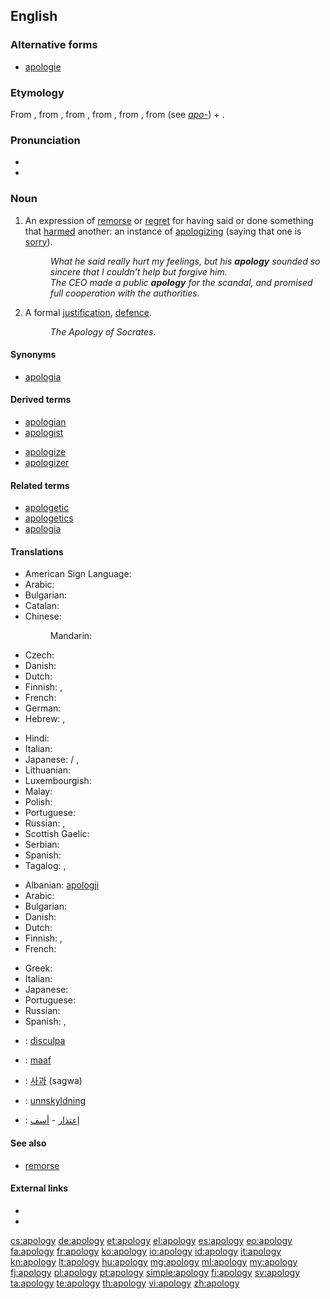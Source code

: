 ==English==

{{wikipedia}}

===Alternative forms===
* [[apologie]] {{qualifier|archaic}}

===Etymology===
From {{etyl|fr}} {{term|apologie|lang=fr}}, from {{etyl|LL.}} {{term|apologia}}, from {{etyl|grc}} {{term|ἀπολογία|tr=apologia|sc=polytonic||a speech in defence}}, from {{term|ἀπολογοῦμαι|sc=polytonic|tr=apologoumai||I speak in one's defense}}, from {{term|ἀπόλογος|sc=polytonic|tr=apologos||an account, story}}, from {{term|ἀπό|sc=polytonic|tr=apo||from, off}} (see ''[[apo-]]'') + {{term|λόγος|tr=logos|sc=polytonic||speech}}.

===Pronunciation===
* {{IPA|/əˈpɒl.ə.dʒɪ/}}
* {{audio|en-us-apology.ogg|Audio (US)}}

===Noun===
{{en-noun|apologies}}

# An expression of [[remorse]] or [[regret]] for having said or done something that [[harm]]ed another: an instance of [[apologize|apologizing]] (saying that one is [[sorry]]).
#: ''What he said really hurt my feelings, but his '''apology''' sounded so sincere that I couldn't help but forgive him.''
#: ''The CEO made a public '''apology''' for the scandal, and promised full cooperation with the authorities.''
# A formal [[justification]], [[defence]].
#: ''The Apology of Socrates.''

====Synonyms====
* {{sense|formal justification}} [[apologia]]

====Derived terms====
{{der-top|}}
* [[apologian]]
* [[apologist]]
{{der-mid}}
* [[apologize]]
* [[apologizer]]
{{der-bottom}}

====Related terms====
{{rel-top|}}
* [[apologetic]]
* [[apologetics]]
* [[apologia]]
{{rel-mid}}
{{rel-bottom}}

====Translations====
{{trans-top|an expression of regret}}
* American Sign Language: {{tø|ase|A@Chest-PalmBack CirclesVert}}
* Arabic: {{t|ar|اعتذار|m|tr=i3tidhaar|sc=Arab}}
* Bulgarian: {{t|bg|извинение|n|tr=izvinénie|sc=Cyrl}}
* Catalan: {{t|ca|disculpa|f}}
* Chinese:
*: Mandarin: {{t|zh|抱歉|tr=bàoqiàn|sc=Hani}}
* Czech: {{t-|cs|omluva|f}}
* Danish: {{t|da|undskyldning|c}}
* Dutch: {{t|nl|verontschuldiging|f}}
* Finnish: {{t|fi|anteeksipyyntö}}, {{t-|fi|pahoittelu}}
* French: {{t+|fr|excuse|f}}
* German: {{t+|de|Entschuldigung|f}}
* Hebrew: {{t|he|התנצלות|f|tr=hitnatzlút}}, {{t+|he|סליחה|f|tr=slikhá}}
{{trans-mid}}
* Hindi: {{t|hi|क्षमा|m|tr=kṣamā|sc=Deva}}
* Italian: {{t+|it|apologia|f}}
* Japanese: {{t|ja|詫び|tr=わび, wabi}} / {{t|ja|侘び|tr=わび, wabi}}, {{t|ja|謝罪|tr=しゃざい, shazai}}
* Lithuanian: {{t|lt|atsiprasau|xs=Lithuanian}}
* Luxembourgish: {{t|lb|Entschëllegung|f}}
* Malay: {{t|ms|permintaan maaf}}
* Polish: {{t|pl|przeprosiny|p}}
* Portuguese: {{t|pt|desculpa|f}}
* Russian: {{t+|ru|извинение|n|tr=izvinénije|sc=Cyrl}}, {{t|ru|прощение|n|tr=proščénije|sc=Cyrl}}
* Scottish Gaelic: {{t-|gd|leisgeul|m|xs=Scottish Gaelic}}
* Serbian: {{t|sr|извињење|n|tr=izvinjenje|sc=Cyrl}}
* Spanish: {{t|es|disculpa|f}}
* Tagalog: {{t|tl|patawad|xs=Tagalog}}, {{t|tl|paumanhin|xs=Tagalog}}
{{trans-bottom}}

{{trans-top|formal justification, defence}}
* Albanian: [[:sq:apologji|apologji]]
* Arabic: {{t|ar|دفاع}}
* Bulgarian: {{t|bg|оправдание}}
* Danish: {{t|da|forsvar|n}}
* Dutch: {{t-|nl|verweer|n}}
* Finnish: {{t-|fi|puolustus}}, {{t-|fi|puolustuskirjoitus}}
* French: {{t+|fr|apologie|f}}
{{trans-mid}}
* Greek: {{t+|el|απολογία|f|tr=apología}}
* Italian: {{t+|it|apologia|f}}
* Japanese: {{t|ja|弁明|tr=べんめい, benmei}}
* Portuguese: {{t|pt|apologia|f}}
* Russian: {{t|ru|извинение}}
* Spanish: {{t|es|disculpa|f}}, {{t|es|excusa|f}}
{{trans-bottom}}

{{checktrans-top}}
* {{ttbc|ca}}: [[disculpa]] {{f}}
* {{ttbc|id}}: [[maaf]]
* {{ttbc|ko}}: [[사과]] (sagwa)
{{trans-mid}}
* {{ttbc|no}}: [[unnskyldning]]
* {{ttbc|ar}}: [[إعتذار]] - [[أسف]]
{{trans-bottom}}

====See also====
* [[remorse]]

====External links====
* {{R:Webster 1913}}
* {{R:Century 1911}}

[[cs:apology]]
[[de:apology]]
[[et:apology]]
[[el:apology]]
[[es:apology]]
[[eo:apology]]
[[fa:apology]]
[[fr:apology]]
[[ko:apology]]
[[io:apology]]
[[id:apology]]
[[it:apology]]
[[kn:apology]]
[[lt:apology]]
[[hu:apology]]
[[mg:apology]]
[[ml:apology]]
[[my:apology]]
[[fj:apology]]
[[pl:apology]]
[[pt:apology]]
[[simple:apology]]
[[fi:apology]]
[[sv:apology]]
[[ta:apology]]
[[te:apology]]
[[th:apology]]
[[vi:apology]]
[[zh:apology]]